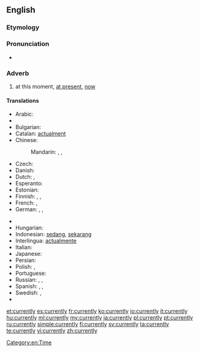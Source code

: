 ==English==

===Etymology===
{{suffix|current|ly}}

===Pronunciation===
* {{audio|en-us-currently.ogg|Audio (US)}}

===Adverb===
{{en-adv}}

# at this moment, [[at present]], [[now]]

====Translations====
{{trans-top|At this moment}}
* Arabic: {{t-|ar|حاليا|alt=حالياً|tr=Halíyyan}}
* {{trreq|hy}}
* Bulgarian: {{t+|bg|понастоящем}}
* Catalan: [[actualment]]
* Chinese:
*: Mandarin: {{t-|cmn|目前|tr=mùqián|sc=Hani}}, {{t|cmn|此刻|tr=cǐkè|sc=Hani}},  {{t|cmn|眼前|tr=yǎnqián|sc=Hani}}
* Czech: {{t-|cs|momentálně}}
* Danish: {{t-|da|i øjeblikket}}
* Dutch: {{t+|nl|momenteel}}, {{t+|nl|huidig}}
* Esperanto: {{t-|eo|momente}}
* Estonian: {{t+|et|praegu}}
* Finnish: {{t+|fi|parhaillaan}}, {{t-|fi|parastaikaa}}, {{t-|fi|tällä hetkellä}}
* French: {{t+|fr|maintenant}}, {{t+|fr|actuellement}}
* German: {{t+|de|momentan}},  {{t+|de|zur Zeit}},  {{t+|de|zurzeit}}
{{trans-mid}}
* {{trreq|he}}
* Hungarian: {{t+|hu|jelenleg}}
* Indonesian: [[sedang]], [[sekarang]]
* Interlingua: [[actualmente]]
* Italian: {{t+|it|attualmente}}
* Japanese: {{t+|ja|現在|alt=現在は|tr=げんざいは, genzai-wa}}
* Persian: {{t-|fa|در حال حاضر|tr=dar hâl-e hâzer|sc=fa-Arab}}
* Polish: {{t+|pl|obecnie}}, {{t+|pl|aktualnie}}
* Portuguese: {{t+|pt|atualmente}}
* Russian: {{t-|ru|в данный момент|tr=v dánnyj momént}}, {{t-|ru|в настоящее время|tr=v nastojáščeje vrémja}}, {{t+|ru|сейчас|tr=sejčás}}
* Spanish: {{t+|es|actualmente}}, {{t+|es|ahora}}, {{t+|es|hoy}}
* Swedish: {{t+|sv|för närvarande}}, {{t+|sv|nu}}
* {{trreq|th}}
{{trans-bottom}}

[[Category:en:Time]]

[[et:currently]]
[[es:currently]]
[[fr:currently]]
[[ko:currently]]
[[io:currently]]
[[it:currently]]
[[hu:currently]]
[[ml:currently]]
[[my:currently]]
[[ja:currently]]
[[pl:currently]]
[[pt:currently]]
[[ru:currently]]
[[simple:currently]]
[[fi:currently]]
[[sv:currently]]
[[ta:currently]]
[[te:currently]]
[[vi:currently]]
[[zh:currently]]